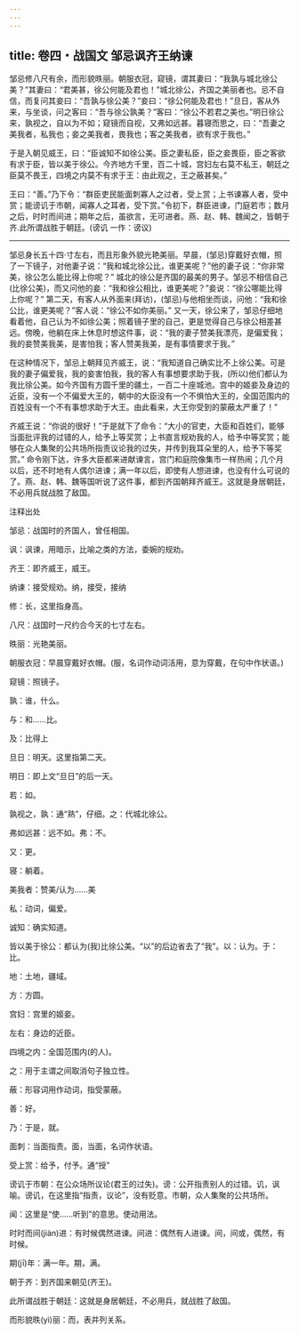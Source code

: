 ```yaml
---
---
---
```

title: 卷四・战国文 邹忌讽齐王纳谏
---

邹忌修八尺有余，而形貌昳丽。朝服衣冠，窥镜，谓其妻曰：“我孰与城北徐公美？”其妻曰：“君美甚，徐公何能及君也！”城北徐公，齐国之美丽者也。忌不自信，而复问其妾曰：“吾孰与徐公美？”妾曰：“徐公何能及君也！”旦日，客从外来，与坐谈，问之客曰：“吾与徐公孰美？”客曰：“徐公不若君之美也。”明日徐公来，孰视之，自以为不如；窥镜而自视，又弗如远甚。暮寝而思之，曰：“吾妻之美我者，私我也；妾之美我者，畏我也；客之美我者，欲有求于我也。”

于是入朝见威王，曰：“臣诚知不如徐公美。臣之妻私臣，臣之妾畏臣，臣之客欲有求于臣，皆以美于徐公。今齐地方千里，百二十城，宫妇左右莫不私王，朝廷之臣莫不畏王，四境之内莫不有求于王：由此观之，王之蔽甚矣。”

王曰：“善。”乃下令：“群臣吏民能面刺寡人之过者，受上赏；上书谏寡人者，受中赏；能谤讥于市朝，闻寡人之耳者，受下赏。”令初下，群臣进谏，门庭若市；数月之后，时时而间进；期年之后，虽欲言，无可进者。燕、赵、韩、魏闻之，皆朝于齐.此所谓战胜于朝廷。(谤讥 一作：谤议)

----------------

邹忌身长五十四·寸左右，而且形象外貌光艳美丽。早晨，(邹忌)穿戴好衣帽，照了一下镜子，对他妻子说：“我和城北徐公比，谁更美呢？”他的妻子说：“你非常美，徐公怎么能比得上你呢？” 城北的徐公是齐国的最美的男子。邹忌不相信自己(比徐公美)，而又问他的妾：“我和徐公相比，谁更美呢？”妾说：“徐公哪能比得上你呢？” 第二天，有客人从外面来(拜访)，(邹忌)与他相坐而谈，问他：“我和徐公比，谁更美呢？”客人说：“徐公不如你美丽。” 又一天，徐公来了，邹忌仔细地看着他，自己认为不如徐公美；照着镜子里的自己，更是觉得自己与徐公相差甚远。傍晚，他躺在床上休息时想这件事，说：“我的妻子赞美我漂亮，是偏爱我；我的妾赞美我美，是害怕我；客人赞美我美，是有事情要求于我。”

在这种情况下，邹忌上朝拜见齐威王，说：“我知道自己确实比不上徐公美。可是我的妻子偏爱我，我的妾害怕我，我的客人有事想要求助于我，(所以)他们都认为我比徐公美。如今齐国有方圆千里的疆土，一百二十座城池。宫中的姬妾及身边的近臣，没有一个不偏爱大王的，朝中的大臣没有一个不惧怕大王的，全国范围内的百姓没有一个不有事想求助于大王。由此看来，大王你受到的蒙蔽太严重了！”

齐威王说：“你说的很好！”于是就下了命令：“大小的官吏，大臣和百姓们，能够当面批评我的过错的人，给予上等奖赏；上书直言规劝我的人，给予中等奖赏；能够在众人集聚的公共场所指责议论我的过失，并传到我耳朵里的人，给予下等奖赏。” 命令刚下达，许多大臣都来进献谏言，宫门和庭院像集市一样热闹；几个月以后，还不时地有人偶尔进谏；满一年以后，即使有人想进谏，也没有什么可说的了。燕、赵、韩、魏等国听说了这件事，都到齐国朝拜齐威王。这就是身居朝廷，不必用兵就战胜了敌国。

注释出处

邹忌：战国时的齐国人，曾任相国。

讽：讽谏，用暗示，比喻之类的方法，委婉的规劝。

齐王：即齐威王，威王。

纳谏：接受规劝。纳，接受，接纳

修：长，这里指身高。

八尺：战国时一尺约合今天的七寸左右。

昳丽：光艳美丽。

朝服衣冠：早晨穿戴好衣帽。(服，名词作动词活用，意为穿戴，在句中作状语。)

窥镜：照镜子。

孰：谁，什么。

与：和……比。

及：比得上

旦日：明天。这里指第二天。

明日：即上文“旦日”的后一天。

若：如。

孰视之，孰：通“熟”，仔细。之：代城北徐公。

弗如远甚：远不如。弗：不。

又：更。

寝：躺着。

美我者：赞美/认为……美

私：动词，偏爱。

诚知：确实知道。

皆以美于徐公：都认为(我)比徐公美。“以”的后边省去了“我”。以：认为。于：比。

地：土地，疆域。

方：方圆。

宫妇：宫里的姬妾。

左右：身边的近臣。

四境之内：全国范围内(的人)。

之：用于主谓之间取消句子独立性。

蔽：形容词用作动词，指受蒙蔽。

善：好。

乃：于是，就。

面刺：当面指责。面，当面，名词作状语。

受上赏：给予，付予。通“授”

谤讥于市朝：在公众场所议论(君王的过失)。谤：公开指责别人的过错。讥，讽喻。谤讥，在这里指“指责，议论”，没有贬意。市朝，众人集聚的公共场所。

闻：这里是“使……听到”的意思。使动用法。

时时而间(jiàn)进：有时候偶然进谏。间进：偶然有人进谏。间，间或，偶然，有时候。

期(jī)年：满一年。期，满。

朝于齐：到齐国来朝见(齐王)。

此所谓战胜于朝廷：这就是身居朝廷，不必用兵，就战胜了敌国。

而形貌昳(yì)丽：而，表并列关系。

